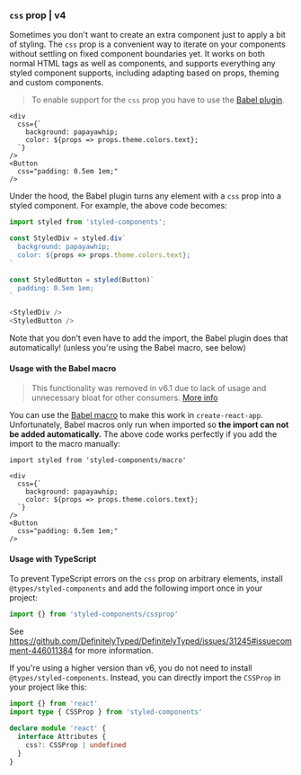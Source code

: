### `css` prop | v4

Sometimes you don't want to create an extra component just to apply a bit of styling. The `css` prop is a convenient way to iterate on your components without settling on fixed component boundaries yet. It works on both normal HTML tags as well as components, and supports everything any styled component supports, including adapting based on props, theming and custom components.

> To enable support for the `css` prop you have to use the [Babel plugin](/docs/tooling#babel-plugin).

```tsx
<div
  css={`
    background: papayawhip;
    color: ${props => props.theme.colors.text};
  `}
/>
<Button
  css="padding: 0.5em 1em;"
/>
```

Under the hood, the Babel plugin turns any element with a `css` prop into a styled component. For example, the above code becomes:

```javascript
import styled from 'styled-components';

const StyledDiv = styled.div`
  background: papayawhip;
  color: ${props => props.theme.colors.text};
`

const StyledButton = styled(Button)`
  padding: 0.5em 1em;
`

<StyledDiv />
<StyledButton />
```

Note that you don't even have to add the import, the Babel plugin does that automatically! (unless you're using the Babel macro, see below)

#### Usage with the Babel macro

> This functionality was removed in v6.1 due to lack of usage and unnecessary bloat for other consumers. [More info](https://github.com/styled-components/styled-components/issues/4064)

You can use the [Babel macro](/docs/tooling#babel-macro) to make this work in `create-react-app`. Unfortunately, Babel macros only run when imported so **the import can not be added automatically.** The above code works perfectly if you add the import to the macro manually:

```tsx
import styled from 'styled-components/macro'

<div
  css={`
    background: papayawhip;
    color: ${props => props.theme.colors.text};
  `}
/>
<Button
  css="padding: 0.5em 1em;"
/>
```

#### Usage with TypeScript

To prevent TypeScript errors on the `css` prop on arbitrary elements, install `@types/styled-components` and add the following import once in your project:

```ts
import {} from 'styled-components/cssprop'
```

See https://github.com/DefinitelyTyped/DefinitelyTyped/issues/31245#issuecomment-446011384 for more information.

If you're using a higher version than v6, you do not need to install `@types/styled-components`. 
Instead, you can directly import the `CSSProp` in your project like this:

```ts
import {} from 'react'
import type { CSSProp } from 'styled-components'

declare module 'react' {
  interface Attributes {
    css?: CSSProp | undefined
  }
}
```

